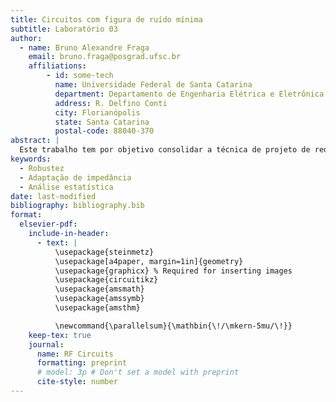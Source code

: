 ```yaml
---
title: Circuitos com figura de ruído mínima 
subtitle: Laboratório 03
author:
  - name: Bruno Alexandre Fraga
    email: bruno.fraga@posgrad.ufsc.br
    affiliations: 
        - id: some-tech
          name: Universidade Federal de Santa Catarina
          department: Departamento de Engenharia Elétrica e Eletrônica
          address: R. Delfino Conti
          city: Florianópolis
          state: Santa Catarina
          postal-code: 88040-370
abstract: |
  Este trabalho tem por objetivo consolidar a técnica de projeto de redes de casamento de impedância, em especial a técnica pela rede L. Para isso, é proposto realizar o casamento de impedância da saída de um amplificador para uma carga de 50 $\Omega$ de modo que a eficiência da potência dissipada na carga seja de 80%. Após algumas análises o projeto foi concluído com sucesso e realizada uma simulação Monte Carlo com 100 iterações para verificar a robustez do projeto por técnicas estatísticas. Os resultados obtidos foram brevemente discutidos.
keywords: 
  - Robustez
  - Adaptação de impedância
  - Análise estatística
date: last-modified
bibliography: bibliography.bib
format:
  elsevier-pdf:
    include-in-header:
      - text: |
          \usepackage{steinmetz}
          \usepackage[a4paper, margin=1in]{geometry}
          \usepackage{graphicx} % Required for inserting images
          \usepackage{circuitikz}
          \usepackage{amsmath}
          \usepackage{amssymb}
          \usepackage{amsthm}

          \newcommand{\parallelsum}{\mathbin{\!/\mkern-5mu/\!}}
    keep-tex: true
    journal:
      name: RF Circuits
      formatting: preprint
      # model: 3p # Don't set a model with preprint
      cite-style: number
---
```


```{=latex}

\section{Introdução}

O fator de ruído de um circuito de duas portas pode ser calculada da seguinte maneira

\[
    F=\frac{\text{SNR}_i}{\text{SNR}_o}=\frac{S_i/N_i}{S_o/N_o}
\]

Em que $S$ é a potência do sinal, $N$, a potência do ruído e os subscritos $i$ e $o$ são \textit{in} e \textit{out}, respectivamente.

A potência disponível $P$ é a máxima potência extraída de uma fonte de impedância $Z_g$ e dissipada por uma carga, $Z_L$. Matematicamente, é expresso por

\[
    P=P_L|_{Z_L=Z_g^*}
\]

A seguir, é realizada a obtenção do fator de ruído \(F\). Para essa análise, leva-se em consideração o circuito da Fig.~\ref{fig:two-port-original}, em que o quadripolo SUB1 tem impedância de entrada igual a $Z_i=R_i+jX_i$, impedância de saída $Z_o=R_o+jX_o$, e ganho $A$.

\begin{figure}
    \centering
    \includegraphics[width=0.5\linewidth]{../images/two-port-original.png}
    \caption{Quadripolo com ruído referido à entrada}
    \label{fig:two-port-original}
\end{figure}

Para realizar o cálculo do fator de ruído, primeiro, a resistência da fonte, $R_s$, é aberta de tal forma a considerar o ruído térmico presente nessa resistência. O circuito resultante é apresentado na Fig.~\ref{fig:two-port-circuit-open}.

\begin{figure}
    \centering
    \includegraphics[width=0.5\linewidth]{../images/two-port-circuit-open.png}
    \caption{Quadripolo com ruído referido à entrada com representação do ruído da fonte}
    \label{fig:two-port-circuit-open}
\end{figure}

Dessa forma, a potência de sinal disponível na entrada é igual a

\[
    S_i=\frac{v_s^2}{4R_s}
\]

supondo que $v_s$ o valor rms. E a potência disponível do ruído de entrada é

\[
    N_i=4kT_0B
\]

Assim, para se calcular a potência de sinal na saída, 

\[
    S_o=\frac{v_o^2}{4R_o}
\]

em que $v_o$ é o valor rms e é dado pela tensão na impedância de entrada vezes o ganho, ou seja

\[
    v_o=Av_s\frac{|Z_i|}{|Z_i+R_s|}
\]

Assim, a potência de sinal de saída, 

\[
    S_o=\frac{A^2v_s^2}{4R_o}\left(\frac{|Z_i|}{|Z_i+R_s|}\right)^2
\]

Semelhantemente, pode-se obter a potência de saída do ruído, como

\[
    N_o=\frac{v_{no}^2}{4R_o}
\]

Como deseja-se a tensão do ruído na qual a impedância de entrada do quadripolo é submetida, utiliza-se a mesma equação do divisor resistivo (entre $R_s$ e $Z_i$), resultando em

\[
    v_o=A\frac{|Z_i|}{|Z_i+R_s|}(v_n+R_si_n+v_{ns})
\]

Da equação acima, se for assumido que as fontes $v_n$, $v_{ns}$ e $i_n$ são descorrelacionadas (que, na realidade isso não é verdadeiro), a potência de ruído na saída é obtido como

\[
    N_o=\frac{A^2}{4R_o}\frac{|Z_i|^2}{|Z_i+R_s|^2}(v_n^2+R_s^2i_n^2+v_{ns}^2)
\]

Com todas essas variáveis em mãos, é possível calcular o fator de ruído $F$ facilmente utilizando a seguinte relação

\[
    F=\frac{N_o}{GN_i}
\]

Em que \(G=S_o/S_i\), resultando em

\[
    G=A^2\frac{R_s}{R_o}\left(\frac{|Z_i|}{|Z_i+R_s|}\right)^2
\]

Definindo $Y_s=R_s^{-1}$ como a admitância da fonte, é fácil ver que

\begin{equation}\label{eq:noise-factor}
    F=1+\frac{v_n^2Y_s+I_n^2R_s}{4kT_0B}
\end{equation}






\section{Diodo em série}

\subsection{Abordagem da fonte de sinal}

\subsubsection{Figura de ruído}

Para o diodo em série, apresentado na Fig.~\ref{fig:diode-series-sub}, existem duas fontes de ruído importantes, o ruído \textit{Shot} e o ruído \textit{Flicker}, sendo que esse último não será levado em consideração, uma vez que ele é inversamente proporcional com a frequência.

\begin{figure}
    \centering
    \includegraphics[width=0.5\linewidth]{../images/diode-series-sub.png}
    \caption{Subcircuito com diodo em série}
    \label{fig:diode-series-sub}
\end{figure}

Dessa forma, para frequências elevadas, este tipo de ruído pode ser desprezado. Por outro lado, o ruído \textit{Shot} é relevante e a corrente quadrática média é calculada por

\[
    i_n^2=2qIB
\]

em que $q$ é a carga do elétron, $B$ é a largura da banda e $I$ é a corrente de polarização do elemento analisado, nesse caso, $I=I_D$, em que $I_D$ é a corrente de polarização do diodo.

Sem contar com o ruído \textit{Shot}, o diodo do circuito apresentado na Fig.~\ref{fig:diode-series-sub} pode ser apresentado pelo seu modelo de pequenos sinais, ou seja, por um resistor de resistência \(r_d\) (ou admitância $y_d$), como o que é apresentado na Fig.~\ref{fig:small-signal-diode-series}.

\begin{figure}
    \centering
    \includegraphics[width=0.5\linewidth]{../images/small-signal-diode-series.png}
    \caption{Modelo de pequeno sinais do diodo em série}
    \label{fig:small-signal-diode-series}
\end{figure}

Sendo que a resistência do modelo de pequeno sinais é dada por \cite{sedra2014microelectronic}

\[
    r_d=\frac{V_T}{I_D}=\frac{kT}{qI_D}
\]

em que $k$ é a constante de Boltzmann e $T$ é a temperatura do diodo em Kelvin.

A Fig.~\ref{fig:diode-series-shot}, por sua vez, apresenta o modelo de pequeno sinais do diodo, levando em consideração a presença do ruído \textit{Shot}.

\begin{figure}
    \centering
    \includegraphics[width=0.5\linewidth]{../images/diode-series-shot.png}
    \caption{Diodo com ruído \textit{Shot}}
    \label{fig:diode-series-shot}
\end{figure}

Além disso, seria possível expandir o resistor $r_d$ para que fique evidente o ruído térmico apresentado por ele. Entretanto, essa expansão não foi verificada no exemplo em questão, o que pode levar à interpretação de que o ruído térmico não é relevante para o diodo, sendo muito mais significativo o ruído \textit{Shot} e o ruído \textit{Flicker} (somente para baixas frequências, é claro). Essa questão será analisada mais adiante.

Para obter os parâmetros necessários para o cálculo do fator de ruído, $F$, isto é, potência disponível do sinal de entrada, $S_i$, potência disponível do ruído de entrada, $N_i$, potência do sinal de saída, $S_o$, e potência do ruído de saída, $N_o$, o circuito é submetido a uma fonte de corrente $I_s$ com resistência $R_s$ (admitância $Y_s$), como apresentado na Fig.~\ref{fig:asdfsad211}.

\begin{figure}
    \centering
    \includegraphics[width=0.5\linewidth]{../images/asdfsad211.png}
    \caption{Circuito diodo ruidoso alimentado e com impedância de Norton}
    \label{fig:asdfsad211}
\end{figure}

Seguindo o modelo apresentado, a potência de sinal disponível na entrada é

\[
    S_i=\frac{I_s^2}{8Y_s}
\]

e a potência de ruído disponível na entrada é

\[
    N_i=kT_0B
\]

Para o cálculo das potências de sinal e ruído na saída, é necessário determinar o modelo equivalente de Norton do circuito. A obtenção da resistência de Norton, $R_N=Y_N^{-1}$ (ou de Thévenin, $R_{TH}$), é apresentada na Fig.~\ref{fig:asdfsad211}.

Além da resistência de Norton, também é utilizada a corrente equivalente de Norton, $I_N$ (ou corrente de curto-circuito). Dessa forma, expressa-se as seguintes equações

\[
    S_o=\frac{I_{N}^2}{8Y_N}
\]

em que a corrente $I_{N}$ é a corrente de curto-circuito para o sinal, e

\[
    N_o=\frac{i_n^2}{4Y_N}
\]

em que $i_n$ é a corrente de curto-circuito para o ruído.

Se as fontes de ruído forem anuladas, pode-se obter a corrente $I_{N}$, levando em consideração o divisor de corrente entre as admitâncias $Y_s$ e $y_d$, assim,

\[
    I_{N}=I_s\frac{y_d}{Y_s+y_d}
\]

A admitância de Norton, por sua vez, é obtida anulando todas as fontes não-controladas, dessa forma,

\[
\begin{split}
    Y_{N}&=Y_s\parallelsum y_d\implies\\
    &=\frac{Y_sy_d}{Y_s+y_d}
\end{split}
\]

E, por último, calcula-se a corrente de curto-circuito, média quadrática total do ruído (utilizando superposição das fontes $i_{ns}$ e $i_{nd}$), obtendo

\[
    \begin{split}
        i_n^2&=\left(\frac{Y_s}{Y_s+y_d}\right)^2i_{nd}^2\left(\frac{y_d}{Y_s+y_d}\right)^2i_{ns}^2\implies\\
        i_n^2&=\frac{i_{nd}^2Y_s^2+i_{ns}^2y_d^2}{(Y_s+y_d)^2}
    \end{split}
\]

Assim, essas relações podem ser utilizadas para a obtenção da potência de sinal na saída

\[
\begin{split}
    S_o&=\frac{I_{N}^2}{8Y_N}\implies\\
    &=I_s^2\frac{y_d^2}{(Y_s+y_d)^2}\cdot\frac{(Y_s+y_d)}{8Y_sy_d}\implies\\
    &=\frac{I_s^2y_d}{8Y_s(Y_s+y_d)}
\end{split}
\]

e para a potência de ruído na saída,

\[
\begin{split}
    N_o&=\frac{i_{nd}^2Y_s^2+i_{ns}^2y_d^2}{(Y_s+y_d)^2}\cdot\frac{(Y_s+y_d)}{4Y_sy_d}\implies\\
    &=\frac{i_{nd}^2Y_s^2+i_{ns}^2y_d^2}{4Y_sy_d(Y_s+y_d)}
\end{split}
\]

Dessa forma, calcula-se o fator de ruído por

\[
    \begin{split}
        F&=\frac{I_s^2}{8Y_s}\cdot\frac{1}{kT_0B}\cdot\frac{(i_{nd}^2Y_s^2+i_{ns}^2y_d^2)}{4Y_sy_d(Y_s+y_d)}\cdot\frac{8Y_s(Y_s+y_d)}{I_s^2y_d}\implies\\
        &=\frac{(i_{nd}^2Y_s^2+i_{ns}^2y_d^2)}{4kT_0BY_sy_d^2}\implies\\
    \end{split}
\]

Lembrando que $y_d=qI_D/kT$, $i_{nd}^2=2qI_DB$ (ruído \textit{Shot}) e $i_{ns}^2=4kT_0BY_s$ (ruído térmico da fonte a temperatura ambiente). Substituindo na equação acima, obtém-se, finalmente a seguinte equação

\[
    F=1+\frac{1}{2}\frac{Y_s}{y_d}\frac{T}{T_0}
\]




\subsubsection{Figura de ruído mínima}

A figura de ruído mínima é calculada com base na resistência (ou admitância) da fonte do sinal, uma vez que essa é uma dependência da figura de ruído e uma variável que pode ser controlada pelo projetista.

Para isso, é obtido o ponto de mínimo do fator de ruído referente à admitância da fonte de sinal, iniciando-se pela variação do fator de ruído pela admitância, ou seja

\begin{equation}\label{eq:series-diode-noise-factor-variation}
    \frac{\partial F}{\partial Y_s}=\frac{1}{2}\frac{1}{y_d}\frac{T}{T_0}
\end{equation}

Essa relação mostra que o fator de ruído (e consequentemente a figura de ruído) não variam linearmente com a admitância da fonte, de modo que quanto menor a admitância e, consequentemente, maior a impedância, mais próximo do valor unitário será o fator de ruído deste circuito.

\subsubsection{Resistência do gerador ótima}

Com base no que foi discutido na subseção anterior, a resistência do gerador ótima é a maior possível, tendo em vista que o fator de ruído varia linearmente com a admitância da fonte de sinal.

\subsection{Abordagem do ruído referido à entrada}

\subsubsection{Figura de ruído}

Para utilizar o modelo do ruído referido à entrada, as fontes de ruído são removidas e todo o ruído do circuito é modelado por duas fontes, uma fonte de corrente $i_n$ e uma fonte de tensão $v_n$, conforme é apresentado na Fig.~\ref{fig:input-referred-noise-diode-series}.

\begin{figure}
    \centering
    \includegraphics[width=0.5\linewidth]{../images/input-referred-noise-diode-series.png}
    \caption{Circuito diodo em série com ruído referido à entrada}
    \label{fig:input-referred-noise-diode-series}
\end{figure}

E a análise é realizada medindo-se a corrente com a entrada em curto e a corrente com a entrada em circuito aberto, iniciando pelo cálculo da corrente de saída com a entrada aberta. Nesse caso, o circuito resume-se ao que é apresentado na Fig.~\ref{fig:open-circuit-input-referred-noise-diode-series}.

\begin{figure}
    \centering
    \includegraphics[width=0.5\linewidth]{../images/open-circuit-input-referred-noise-diode-series.png}
    \caption{Circuito diodo em série com ruído referido à entrada aberta}
    \label{fig:open-circuit-input-referred-noise-diode-series}
\end{figure}

Dessa forma, é possível obter que \(i_n=i_{no1}\). Realizando essa mesma análise no circuito original, obtém-se que \(i_{no1}=0\), com pode ser visualizado na Fig.~\ref{fig:original-open-circuit-input-referred-noise-diode-series}. Dessa forma, conclui-se que \(i_n^2=0\).

\begin{figure}
    \centering
    \includegraphics[width=0.5\linewidth]{../images/original-open-circuit-input-referred-noise-diode-series.png}
    \caption{Circuito diodo em série com ruído e entrada aberta}
    \label{fig:original-open-circuit-input-referred-noise-diode-series}
\end{figure}

Em seguida, é realizada a análise com a entrada do circuito aberta para os dois circuitos (original e com o ruído referido à entrada, Fig.~\ref{fig:ino2-diode-noise-referred-serie-curto} e Fig.~\ref{fig:ino2-diode-serie-curto}, respectivamente).

\begin{figure}
    \centering
    \includegraphics[width=0.5\linewidth]{../images/ino2-diode-serie-curto.png}
    \caption{Circuito diodo em série com ruído referido à entrada em curto-circuito}
    \label{fig:ino2-diode-serie-curto}
\end{figure}

\begin{figure}
    \centering
    \includegraphics[width=0.5\linewidth]{../images/ino2-diode-noise-referred-serie-curto.png}
    \caption{Circuito diodo em série com ruído e entrada em curto-circuito}
    \label{fig:ino2-diode-noise-referred-serie-curto}
\end{figure}

Dessa análise, é possível verificar que \(i_{no2}=i_{nd}=v_ny_d\), ou seja, \(v_n=i_{nd}/y_d\). Substituindo os valores obtidos na Eq.~\ref{eq:noise-factor}, obtém-se

\[
\begin{split}
    F&=1+\frac{i_{nd}^2Y_s}{4kT_0By_d^2}
\end{split}
\]

Sabendo que \(i_{nd}^2=2qI_DB\) é o ruído \textit{Shot}, pode-se substituir essa relação na equação de $F$, ou seja,

\[
    F=1+\frac{2qI_DBY_s}{4kT_0By_d^2}
\]

Como \(y_d=qI_D/kT\implies qI_D=y_dkT\), a equação pode ser reescrita como

\[
\begin{split}
    F&=1+\frac{2y_dkTBY_s}{4kT_0By_d^2}\implies\\
    F&=1+\frac{1}{2}\frac{Y_s}{y_d}\frac{T}{T_0}
\end{split}
\]

Confirmando, assim, o que foi obtido no exemplo anterior.


\subsubsection{Figura de ruído mínima}

Como o cálculo da figura de ruído é a mesma para as duas abordagens discutidas nesta seção, a figura de ruído mínima é exatamente a mesma que foi apresentada na Eq.~\ref{eq:series-diode-noise-factor-variation}, ou seja, é a menor admitância possível.

\subsubsection{Resistência do gerador ótima}

A discussão nesta subseção segue exatamente o que foi apresentado na abordagem da fonte de sinal, uma vez que a relação da figura de ruído coincidiu exatamente.


\subsection{Simulação}

Para simplificar a simulação, as correntes do diodo foram fixadas por fontes de corrente contínua de 1 mA, como é apresentado na Fig.~\ref{fig:series-diode-circuit-simulation}.

\begin{figure}
    \centering
    \includegraphics[width=0.5\linewidth]{../images/series-diode-circuit-simulation.png}
    \caption{Circuito da simulação do diodo em série}
    \label{fig:series-diode-circuit-simulation}
\end{figure}

Dessa forma, faz sentido expressar o fator em função da corrente de polarização do diodo, ao invés da admitância do modelo de pequenos sinais e pela resistência da fonte, ao invés da impedância. Assim, tem-se que a equação do fator de ruído para o circuito do diodo em série é dado por

\[
\begin{split}
    F&=1+\frac{1}{2}\frac{kT}{qI_DR_s}\frac{T}{T_0}
\end{split}
\]

A Fig.~\ref{fig:series-result}. Neste caso os resultados ficaram bem próximos ao que foi calculado.

\begin{figure}
    \centering
    \includegraphics[width=0.5\linewidth]{../images/series-result.png}
    \caption{Resultados obtidos para o diodo em série}
    \label{fig:series-result}
\end{figure}


\section{Diodo em paralelo}

\subsection{Abordagem da fonte de sinal}

\subsubsection{Figura de ruído}

Analisa-se, agora, o caso do diodo em paralelo. A Fig.~\ref{fig:diode-parallel-original}.

\begin{figure}
    \centering
    \includegraphics[width=0.5\linewidth]{../images/diode-parallel-original.png}
    \caption{Diodo em paralelo}
    \label{fig:diode-parallel-original}
\end{figure}

Substituindo o diodo pelo seu modelo de pequenos sinais, é possível ver na Fig.~\ref{fig:diode-parallel-small-signal-noisy} em paralelo com uma fonte de ruído (corrente quadrática média).

\begin{figure}
    \centering
    \includegraphics[width=0.5\linewidth]{../images/diode-parallel-small-signal-noisy.png}
    \caption{Modelo de diodo em paralelo com ruído}
    \label{fig:diode-parallel-small-signal-noisy}
\end{figure}

E para se analisar o o circuito, inclui-se uma fonte de corrente $I_s$, de admitância $Y_s$, que tem ruído $i_{ns}$. Na Fig.~ é apresentado o circuito equivalente, evidenciando a resistência de Norton.

\begin{figure}
    \centering
    \includegraphics[width=0.5\linewidth]{../images/model-circuit-diode-parallel.png}
    \caption{Circuito equivalente do diodo em paralelo}
    \label{fig:model-circuit-diode-parallel}
\end{figure}

Assim, inicia-se o cálculo do fator de ruído. A seguir é apresentada a equação para a obtenção da potência de sinal disponível na entrada

\[
    S_i=\frac{I_s^2}{8Y_s}
\]

A potência de ruído disponível

\[
    N_i=kT_0B
\]

A potência de sinal na saída é dada por

\[
    S_o=\frac{I_N^2}{8Y_N}=\frac{I_s^2(y_d+Y_s)}{8y_dY_s}
\]

E a potência de ruído na saída é dada por

\[
    N_o=\frac{(i_{ns}^2+i_{nd}^2)(y_d+Y_s)}{4y_dY_s}
\]

considerando que as duas fontes de ruído não são correlacionadas. Finalmente, é possível realizar o cálculo do fator de ruído

\[
\begin{split}
    F&=\frac{I_s^2}{8Y_s}\cdot\frac{1}{kT_0B}\frac{(i_{ns}^2+i_{nd}^2)(y_d+Y_s)}{4y_dY_s}\cdot\frac{8y_dY_s}{I_s^2(y_d+Y_s)}\implies\\
    &=\frac{(i_{ns}^2+i_{nd}^2)}{4kT_0BY_s}
\end{split}
\]

Substituindo os valores das fontes de ruído, sendo \(i_{ns}^2=4kT_0BY_s\), \(i_{nd}^2=2qI_DB\) e \(y_d=qI_D/kT\implies qI_D=y_dkT\).

\[
\begin{split}
    F&=\frac{(4kT_0BY_s+2qI_DB)}{4kT_0BY_s}\implies\\
    &=1+\frac{2y_dkTB}{4kT_0BY_s}\implies\\
    &=1+\frac{1}{2}\frac{y_d}{Y_s}\frac{T}{T_0}
\end{split}
\]


\subsubsection{Figura de ruído mínima}

Essa análise é realizada iniciando-se pela variação do fator de ruído pela admitância e igualando-a a zero,

\begin{equation}\label{eq:parallel-diode-noise-factor-variation}
    \frac{\partial F}{\partial Y_s}=-\frac{1}{2}\frac{y_d}{Y_s^2}\frac{T}{T_0}
\end{equation}

Em seguida, essa equação é igualada a zero

\[
    \begin{split}
        -\frac{1}{2}\frac{y_d}{Y_s^2}\frac{T}{T_0}&=0\implies\\
        \frac{1}{Y_s}&=0
    \end{split}
\]

\subsubsection{Resistência do gerador ótima}

Com base no que foi discutido na subseção anterior, a resistência do gerador ótima é a menor possível, fazendo com que a admitância seja máxima.

\subsection{Abordagem do ruído referido à entrada}

\subsubsection{Figura de ruído}

O circuito apresentado na Fig.~\ref{fig:parallel-diode-noise-referred-open} apresenta o circuito do diodo em paralelo com o ruído referido à entrada. Além disso, o circuito apresenta a entrada em aberto, fazendo com que \(I_n=i_n\).

\begin{figure}
    \centering
    \includegraphics[width=0.5\linewidth]{../images/parallel-diode-noise-referred-open.png}
    \caption{Modelo de pequeno sinais do diodo em paralelo com o ruído referido à entrada com entrada em aberto}
    \label{fig:parallel-diode-noise-referred-open}
\end{figure}

Como é apresentado na Fig.~\ref{fig:original-circuit-parallel-diode-open}, \(I_n^2=i_{nd}^2=2qI_DB\), consequentemente \(i_n^2=i_{nd}^2\).

\begin{figure}
    \centering
    \includegraphics[width=0.5\linewidth]{../images/original-circuit-parallel-diode-open.png}
    \caption{Modelo de pequenos sinais com ruído e entrada em aberto}
    \label{fig:original-circuit-parallel-diode-open}
\end{figure}

Para o circuito com a entrada em curto-circuito da Fig.~\ref{fig:parallel-diode-noise-referred-curto}, para o ruído referido à entrada, \(I_n\to\infty\). Devido a esse resultado, é inviável determinar, matematicamente, a contribuição de \(v_n\) e é assumido que \(v_n=0\).

\begin{figure}
    \centering
    \includegraphics[width=0.5\linewidth]{../images/parallel-diode-noise-referred-curto.png}
    \caption{Modelo de pequeno sinais do diodo em paralelo com o ruído referido à entrada com entrada em curto}
    \label{fig:parallel-diode-noise-referred-curto}
\end{figure}

Para concluir os cálculos, evoca-se a Eq.~\ref{eq:noise-factor}. Aplicando os valores já conhecidos, obtém-se

\[
    \begin{split}
        F&=1+\frac{i_{nd}^2}{4kT_0BY_s}\implies\\
        &=1+\frac{2qI_DB}{4kT_0BY_s}\implies\\
        &=1+\frac{y_dkT}{2kT_0Y_s}\implies\\
        &=1+\frac{1}{2}\frac{T}{T_0}\frac{y_d}{Y_s}
    \end{split}
\]

Exatamente o mesmo resultado que foi obtido anteriormente, utilizando a abordagem de alimentar o circuito com um sinal com ruído já conhecido.

\subsubsection{Figura de ruído mínima}

Como o cálculo da figura de ruído é a mesma para as duas abordagens discutidas nesta seção, a figura de ruído mínima é exatamente a mesma que foi apresentada na Eq.~\ref{eq:parallel-diode-noise-factor-variation}, ou seja, é a menor admitância possível.

\subsubsection{Resistência do gerador ótima}

A discussão nesta subseção segue exatamente o que foi apresentado na abordagem da fonte de sinal, uma vez que a relação da figura de ruído coincidiu exatamente.

\subsection{Simulação}

Para simplificar a simulação, as correntes do diodo foram fixadas por fontes de corrente contínua de 1 mA, como é apresentado na Fig.~\ref{fig:parallel-diode-circuit-simulation}.

\begin{figure}
    \centering
    \includegraphics[width=0.5\linewidth]{../images/parallel-diode-circuit-simulation.png}
    \caption{Circuito da simulação do diodo em paralelo}
    \label{fig:parallel-diode-circuit-simulation}
\end{figure}

Dessa forma, faz sentido expressar o fator em função da corrente de polarização do diodo, ao invés da admitância do modelo de pequenos sinais e pela resistência da fonte, ao invés da impedância. Assim, tem-se que a equação do fator de ruído para o circuito do diodo em série é dado por

\[
\begin{split}
    F&=1+\frac{qI_DR_s}{2T_0k}
\end{split}
\]

A Fig.~\ref{fig:parallel-results}. Neste caso os resultados ficaram muito próximos ao que foi calculado, de forma que as linhas estão tão sobrepostas que não é possível visualizar com clareza a linha referente ao que foi simulado.

\begin{figure}
    \centering
    \includegraphics[width=0.5\linewidth]{../images/parallel-results.png}
    \caption{Resultados para o diodo em paralelo}
    \label{fig:parallel-results}
\end{figure}


\section{Dois diodos}

\subsection{Abordagem da fonte de sinal}

\subsubsection{Determinação da figura de ruído}

\begin{figure}
    \centering
    \includegraphics[width=0.5\linewidth]{../images/two-diodes.png}
    \caption{Circuito de dois diodos original}
    \label{fig:two-diodes}
\end{figure}

\begin{figure}
    \centering
    \includegraphics[width=0.5\linewidth]{../images/two-diodes-noisy-diode-model.png}
    \caption{Circuito de dois diodos com modelo de pequenos sinais}
    \label{fig:two-diodes-noisy-diode-model}
\end{figure}

\begin{figure}
    \centering
    \includegraphics[width=0.75\linewidth]{../images/complete-two-diode-circuit.png}
    \caption{Circuito de dois diodos com modelo de pequenos sinais e alimentado}
    \label{fig:two-diodes-circuit-model-feed}
\end{figure}

Tirando a impedância de Norton do modelo, obtém-se

\[
    Y_N=\frac{y_{d1}Y_s+y_{d2}Y_s+y_{d1}y_{d2}}{y_{d1}+Y_s}
\]

Para o equivalente de Norton do sinal, é obtido que \(I_N=I_s\). E, para o equivalente de Norton do ruído, essa expressão é facilmente calculado via superposição das três fontes de corrente de ruído ($i_{ns}$, $i_{nd1}$, $i_{nd2}$) e o resultado obtido é (calculando a corrente quadrática média e supondo fontes sem correlação)
\[
\begin{split}
    i_n^2&=i_{ns}^2\left(\frac{y_{d1}}{Y_s+y_{d1}}\right)^2+i_{nd1}^2\left(\frac{Y_s}{Y_s+y_{d1}}\right)^2+i_{nd2}^2\implies\\
    &=\frac{i_{ns}^2y_{d1}^2+i_{nd1}^2Y_s^2+i_{nd2}^2(Y_s+y_{d1})^2}{(Y_s+y_{d1})^2}
\end{split}
\]

Dessa forma, é possível calcular o fator de ruído do circuito como

\[
    \begin{split}
        F&=\frac{I_s^2}{8Y_s}\cdot\frac{1}{kT_0B}\cdot\frac{8Y_N}{I_N^2}\cdot\frac{i_n^2}{4Y_N}\implies\\
        &=\frac{i_n^2}{4kT_0BY_s}
    \end{split}
\]

Substituindo os valores de $i_n$, obtém-se

\[
    \begin{split}
        F&=\frac{i_n^2}{4kT_0BY_s}\implies\\
        &=\frac{i_{ns}^2y_{d1}^2+i_{nd1}^2Y_s^2+i_{nd2}^2(Y_s+y_{d1})^2}{4kT_0BY_s(Y_s+y_{d1})^2}\implies\\
    \end{split}
\]

Substituindo os valores de \(i_{nd1}^2=2qI_{D1}B\), \(i_{nd2}^2=2qI_{D2}B\), \(i_{ns}^2=4kT_0BY_s\) e, lembrando que \(y_{d1}kT=qI_{D1}\) e \(y_{d2}kT=qI_{D2}\), obtém-se

\[
    \begin{split}
        F&=\frac{4kT_0BY_sy_{d1}^2+2qI_{D1}BY_s^2+2qI_{D2}B(Y_s+y_{d1})^2}{4kT_0BY_s(Y_s+y_{d1})^2}\implies\\
        &=\frac{y_{d1}^2}{(Y_s+y_{d1})^2}+\frac{1}{2}\frac{T}{T_0}\left[\frac{y_{d1}Y_s}{(Y_s+y_{d1})^2}+\frac{y_{d2}}{Y_s}\right]\implies\\
        &=1+\frac{1}{2}\frac{T}{T_0}\left[\frac{y_{d1}Y_s^2+y_{d2}(Y_s+y_{d1})^2}{Y_s(Y_s+y_{d1})^2}\right]\frac{(Y_s+y_{d1})^2}{y_{d1}^2}\implies\\
        &=1+\frac{1}{2}\frac{T}{T_0}\left[\frac{y_{d1}Y_s^2+y_{d2}(Y_s+y_{d1})^2}{Y_sy_{d1}^2}\right]\implies\\
        &=1+\frac{1}{2}\frac{T}{T_0}\left[\frac{(y_{d1}+y_{d2})Y_s^2+y_{d1}^2y_{d2}+2Y_sy_{d1}y_{d2}}{Y_sy_{d1}^2}\right]
    \end{split}
\]





\subsubsection{Resistência do gerador ótima}

Essa análise é realizada iniciando-se pela variação do fator de ruído pela admitância e igualando-a a zero. Lembrando que a figura de ruído obtida é dada por 

\[
    F=1+\frac{1}{2}\frac{T}{T_0}\left[\frac{(y_{d1}+y_{d2})Y_s^2+y_{d1}^2y_{d2}+2Y_sy_{d1}y_{d2}}{Y_sy_{d1}^2}\right]
\]

a taxa de variação do fator de ruído por $Y_s$ é dada por

\begin{equation}
    \frac{\partial F}{\partial Y_s}=\frac{1}{2}\frac{T}{T_0}\left[\frac{(y_{d1}+y_{d2})}{y_{d1}^2}-\frac{y_{d2}}{Y_s^2}\right]
\end{equation}

Em seguida, essa equação é igualada a zero

\[
    \begin{split}
        \frac{1}{2}\frac{T}{T_0}\left[\frac{(y_{d1}+y_{d2})}{y_{d1}^2}-\frac{y_{d2}}{Y_s^2}\right]&=0\implies\\
        \frac{(y_{d1}+y_{d2})}{y_{d1}^2}&=\frac{y_{d2}}{Y_s^2}\implies\\
        Y_s=\sqrt{\frac{y_{d1}^2y_{d2}}{(y_{d1}+y_{d2})}}
    \end{split}
\]

\subsubsection{Figura de ruído mínima}

Para se obter a figura de ruído mínima, é realizada realizada a substituição da resistência de fonte ótima na equação da figura de ruído, ou seja,

\[
\begin{split}
    F_m&=1+\frac{1}{2}\frac{T}{T_0}\left[\frac{(y_{d1}+y_{d2})}{y_{d1}^2}\sqrt{\frac{y_{d1}^2y_{d2}}{(y_{d1}+y_{d2})}}+y_{d2}\sqrt{\frac{(y_{d1}+y_{d2})}{y_{d1}^2y_{d2}}}+\frac{2y_{d2}}{y_{d1}}\right]\implies\\
    &=1+\frac{1}{2}\frac{T}{T_0}\left[\sqrt{\frac{(y_{d1}+y_{d2})^2}{y_{d1}^4}\frac{y_{d1}^2y_{d2}}{(y_{d1}+y_{d2})}}+\sqrt{y_{d2}^2\frac{(y_{d1}+y_{d2})}{y_{d1}^2y_{d2}}}+\frac{2y_{d2}}{y_{d1}}\right]\implies\\
    &=1+\frac{T}{T_0}\frac{\left[y_{d2}+\sqrt{y_{d2}(y_{d1}+y_{d2})}\right]}{y_{d1}}
\end{split}
\]

E essa é a relação para a obtenção da máxima figura de ruído, obtida, utilizando a resistência da fonte ótima.


\subsection{Abordagem do ruído referido à entrada}

\subsubsection{Figura de ruído}

\begin{figure}
    \centering
    \includegraphics[width=0.5\linewidth]{../images/input-open-originalcircuit-currentout.png}
    \caption{Circuito para cálculo da corrente de curto-circuito com entrada em aberto}
    \label{fig:input-open-originalcircuit-currentout}
\end{figure}

\begin{figure}
    \centering
    \includegraphics[width=0.5\linewidth]{../images/current-closed-output-original-two-diode.png}
    \caption{Circuito para cálculo da corrente de curto-circuito com entrada em curto-circuito}
    \label{fig:current-closed-output-original-two-diode}
\end{figure}

Para o circuito em aberto, a corrente de curto-circuito é dada por \(i_{n1}^2=i_{nd2}^2=I_n^2\), dessa forma, essa é a corrente de ruído referida à entrada. Para o circuito com a entrada em curto, \(i_{n2}^2=i_{nd1}^2+i_{nd2}^2\). Sendo $i_{n1}$ a corrente de curto-circuito com a entrada em aberto e $i_{n2}$ a corrente de curto-circuito com a entrada em curto-circuito.

\begin{figure}
    \centering
    \includegraphics[width=0.5\linewidth]{../images/referred-input-noise-two-diode-curto-input.png}
    \caption{Ruído referido à entrada }
    \label{fig:referred-input-noise-two-diode-curto-input}
\end{figure}

Para o ruído referido à entrada e o circuito com curto na entrada, temos que \(i_{n2}=v_ny_{d1}\implies v_n=i_{n2}/y_{d1}\). Substituindo essas relações encontradas na Eq.~\ref{eq:noise-factor}, obtém-se

\[
\begin{split}
    F&=1+\frac{(i_{nd1}^2+i_{nd2}^2)Y_s}{4kT_0By_{d1}^2}+\frac{i_{nd2}^2R_s}{4kT_0B}\implies\\
    F&=1+\frac{2qI_{D1}BY_s+2qI_{D2}BY_s}{4kT_0By_{d1}^2}+\frac{2qI_{D2}B}{4kT_0BY_s}\implies\\
    &=1+\frac{y_{d1}kTBY_s+y_{d2}kTBY_s}{2kT_0By_{d1}^2}+\frac{y_{d2}kTB}{2kT_0BY_s}\implies\\
    F&=1+\frac{1}{2}\frac{T}{T_0}\left[\frac{(y_{d1}+y_{d2})Y_s}{y_{d1}^2}+\frac{y_{d2}}{Y_s}\right]\implies\\
    F&=1+\frac{1}{2}\frac{T}{T_0}\left[\frac{(y_{d1}+y_{d2})Y_s^2+y_{d1}^2y_{d2}}{Y_sy_{d1}^2}\right]
\end{split}
\]


\subsubsection{Resistência do gerador ótima}

A resistência ótima para a fonte é obtida calculando-se o mínimo da função fator de ruído. Para que isso seja possível, é calculada a variação do fator de ruído pela variação da admitância da fonte e igualando a taxa obtida a zero. Iniciando-se pelo cálculo da variação, tem-se

\[
    \frac{\partial F}{\partial Y_s}=\frac{1}{2}\frac{T}{T_0}\left[\frac{(y_{d1}+y_{d2})}{y_{d1}^2}-\frac{y_{d2}}{Y_s^2}\right]
\]

Igualando essa equação a zero, resulta em

\[
    Y_s=\sqrt{\frac{y_{d1}^2y_{d2}}{(y_{d1}+y_{d2})}}
\]

Portanto, essa é a admitância ótima da fonte.

\subsubsection{Figura de ruído mínima}

Para obter o fator de ruído mínimo, substituímos a admitância ótima da fonte na equação da figura de ruído. Dessa forma, obtém-se

\[
    \begin{split}
        F_m&=1+\frac{1}{2}\frac{T}{T_0}\left[\sqrt{\frac{(y_{d1}+y_{d2})y_{d2}}{y_{d1}^2}}+\sqrt{\frac{y_{d2}(y_{d1}+y_{d2})}{y_{d1}^2}}\right]\implies\\
        &=1+\frac{T}{T_0}\frac{\sqrt{y_{d2}(y_{d1}+y_{d2})}}{y_{d1}}
    \end{split}
\]

\subsection{Simulação}

Para simplificar a simulação, as correntes dos diodos foram fixadas por fontes de corrente contínua de 1 mA, como é apresentado na Fig.~\ref{fig:two-diodes-simulation-circuit}.


\begin{figure}
    \centering
    \includegraphics[width=0.5\linewidth]{../images/two-diodes-simulation-circuit.png}
    \caption{Circuito com dois diodos e correntes fixas}
    \label{fig:two-diodes-simulation-circuit}
\end{figure}

Dessa forma, faz sentido expressar o fator em função da corrente de polarização do diodo, ao invés da admitância do modelo de pequenos sinais e pela resistência da fonte, ao invés da impedância. Assim, tem-se que a equação da primeira abordagem de obtenção do fator de ruído para o circuito com dois diodos é dado por

\[
\begin{split}
    F_1&=1+\frac{1}{2}\frac{T}{T_0}\left[\frac{kT}{qI_{D1}R_s}+\frac{kTI_{D2}}{qI_{D1}^2R_s}+\frac{qI_{D2}R_s}{kT}+\frac{2I_{D2}}{I_{D1}}\right]
\end{split}
\]

E para a segunda abordagem, é a seguinte


\[
\begin{split}
    F_2&=1+\frac{1}{2}\frac{T}{T_0}\left[\frac{kT}{qI_{D1}R_s}+\frac{kTI_{D2}}{qI_{D1}^2R_s}+\frac{qI_{D2}R_s}{kT}\right]
\end{split}
\]

Seguindo a mesma lógica, a resistência de fonte ótima para a primeira abordagem é igual a segunda, portanto

\[
\begin{split}
    Y_{s1}=Y_{s1}=Y_s&=\frac{qI_{D1}}{kT}\sqrt{\frac{I_{D2}}{(I_{D1}+I_{D2})}}
\end{split}
\]

E, finalmente, a figura de ruído mínima

\[
\begin{split}
    F_{m1}&=1+\frac{T}{T_0}\frac{\left[I_{D2}+\sqrt{I_{D2}(I_{D1}+I_{D2})}\right]}{I_{D1}}
\end{split}
\]

e para a segunda abordagem

\[
\begin{split}
    F_{m2}&=1+\frac{T}{T_0}\frac{\sqrt{I_{D2}(I_{D1}+I_{D2})}}{I_{D1}}
\end{split}
\]

\subsection{Análise}

A Fig.~\ref{fig:two-diodes-results} apresenta os resultados para o circuito de dois diodos. Primeiramente, é importante verificar que nem um dos dois resultados obtidos analiticamente coincidiu com o resultado obtido na simulação. Para a abordagem do ruído referido à entrada, o valor obtido foi de 51\% do que foi encontrado por meio da simulação. A outra abordagem utilizada, de se utilizar uma fonte de sinal e analisar o ruído, obteve uma resposta um pouco mais próxima do valor da simulação, mas mesmo assim, houve uma diferença de aproximadamente 30\%.

É necessária uma análise mais aprofundada para entender quais os motivos de toda essa discrepância, tendo em vista que foi despendido um esforço considerável para se obter um modelo que seja fidedigno ao que será apresentado pela simulação.

\begin{figure}
    \centering
    \includegraphics[width=0.5\linewidth]{../images/two-diodes-results.png}
    \caption{Resultado dos dois diodos}
    \label{fig:two-diodes-results}
\end{figure}

\section{Considerações Finais}

Resumidamente, uma abordagem que pode ser inicialmente suficiente para a concepção de um amplificador de baixo ruído (LNA) é projetar o circuito, analisar os parâmetros de polarização, determinar os elementos que compõem o sistema, substituindo por componentes de mais fácil modelagem de ruído (como o resistor, por exemplo) e calcular o ruído presente nas condições projetadas até então. Após isso, analisar a figura de ruído a fim de determinar a resistência ótima da fonte. Com esse valor determinado, é possível chegar próximo à figura de ruído mínima, que é obtida por meio do cálculo da figura de ruído levando em consideração a resistência ótima da fonte.

\subsection{Comentários}

Por meio desta atividade, aprendi como pôr em prática a determinação de um modelo de figura de ruído, busca pela resistência ótima de fonte e determinação da figura de ruído mínima. Todos esses, passos importantíssimos para determinar quais as capacidades de o sistema projetado lidar com o ruído. Como foi comentado, os resultados obtidos não apresentaram resultados plenamente satisfatórios em comparação com os que foram obtidos na simulação, dessa forma, levanta-se a dúvida quais outras não-idealidades devem ser consideradas a fim de deixar o modelo obtido um pouco mais robusto. Tudo isso, levando em consideração que os cálculos e relações obtidas estão corretas.








```